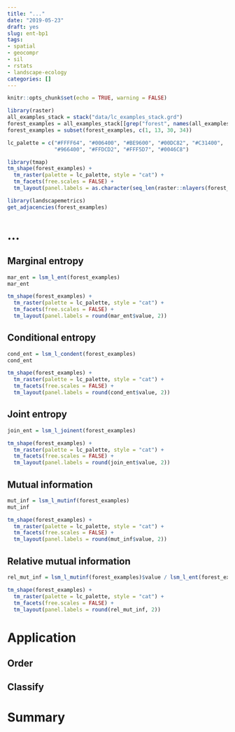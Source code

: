 ```yaml
---
title: "..."
date: "2019-05-23"
draft: yes
slug: ent-bp1
tags:
- spatial
- geocompr
- sil
- rstats
- landscape-ecology
categories: []
---
```


```r
knitr::opts_chunk$set(echo = TRUE, warning = FALSE)
```

<!--intro-->
<!--cooccurence histogram??-->
<!-- landscapemetrics -->

<!-- prep -->
<!--adds data download-->
```r
library(raster)
all_examples_stack = stack("data/lc_examples_stack.grd")
forest_examples = all_examples_stack[[grep("forest", names(all_examples_stack))]]
forest_examples = subset(forest_examples, c(1, 13, 30, 34))
```

<!--maybe select less examples?? (2?4?8?9?) -->

```r
lc_palette = c("#FFFF64", "#006400", "#BE9600", "#00DC82", "#C31400",
               "#966400", "#FFDCD2", "#FFF5D7", "#0046C8")

library(tmap)
tm_shape(forest_examples) +
  tm_raster(palette = lc_palette, style = "cat") +
  tm_facets(free.scales = FALSE) +
  tm_layout(panel.labels = as.character(seq_len(raster::nlayers(forest_examples))))
```

```r
library(landscapemetrics)
get_adjacencies(forest_examples)
```


# ...

## Marginal entropy

```r
mar_ent = lsm_l_ent(forest_examples)
mar_ent
```

```r
tm_shape(forest_examples) +
  tm_raster(palette = lc_palette, style = "cat") +
  tm_facets(free.scales = FALSE) +
  tm_layout(panel.labels = round(mar_ent$value, 2))
```

## Conditional entropy

```r
cond_ent = lsm_l_condent(forest_examples)
cond_ent
```

```r
tm_shape(forest_examples) +
  tm_raster(palette = lc_palette, style = "cat") +
  tm_facets(free.scales = FALSE) +
  tm_layout(panel.labels = round(cond_ent$value, 2))
```

## Joint entropy

```r
join_ent = lsm_l_joinent(forest_examples)
```

```r
tm_shape(forest_examples) +
  tm_raster(palette = lc_palette, style = "cat") +
  tm_facets(free.scales = FALSE) +
  tm_layout(panel.labels = round(join_ent$value, 2))
```

## Mutual information

```r
mut_inf = lsm_l_mutinf(forest_examples)
mut_inf
```

```r
tm_shape(forest_examples) +
  tm_raster(palette = lc_palette, style = "cat") +
  tm_facets(free.scales = FALSE) +
  tm_layout(panel.labels = round(mut_inf$value, 2))
```

## Relative mutual information

<!-- Note that for real-life landscapes the value of I(x, y) tends to grow with -->
<!-- a diversity of the landscape due to the spatial autocorrelation. The relative -->
<!-- mutual information, U = I(y, x)/H(y), often referred to as an uncertainty -->
<!-- coefficient, adjusts this tendency and has always a range between 0 and 1. -->

```r
rel_mut_inf = lsm_l_mutinf(forest_examples)$value / lsm_l_ent(forest_examples)$value
```

```r
tm_shape(forest_examples) +
  tm_raster(palette = lc_palette, style = "cat") +
  tm_facets(free.scales = FALSE) +
  tm_layout(panel.labels = round(rel_mut_inf, 2))
```

# Application

## Order

## Classify

# Summary

<!-- landscapemetrics -->
<!-- + the whole org -->

<!-- new paper -->
<!-- + the whole sil org -->